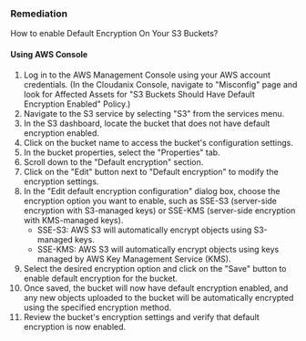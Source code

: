 ### Remediation

How to enable Default Encryption On Your S3 Buckets?

#### Using AWS Console

1. Log in to the AWS Management Console using your AWS account credentials.
    (In the Cloudanix Console, navigate to "Misconfig" page and look for Affected Assets for "S3 Buckets Should Have Default Encryption Enabled" Policy.)
2. Navigate to the S3 service by selecting "S3" from the services menu.
3. In the S3 dashboard, locate the bucket that does not have default encryption enabled.
4. Click on the bucket name to access the bucket's configuration settings.
5. In the bucket properties, select the "Properties" tab.
6. Scroll down to the "Default encryption" section.
7. Click on the "Edit" button next to "Default encryption" to modify the encryption settings.
8. In the "Edit default encryption configuration" dialog box, choose the encryption option you want to enable, such as SSE-S3 (server-side encryption with S3-managed keys) or SSE-KMS (server-side encryption with KMS-managed keys).
   - SSE-S3: AWS S3 will automatically encrypt objects using S3-managed keys.
   - SSE-KMS: AWS S3 will automatically encrypt objects using keys managed by AWS Key Management Service (KMS).
9. Select the desired encryption option and click on the "Save" button to enable default encryption for the bucket.
10. Once saved, the bucket will now have default encryption enabled, and any new objects uploaded to the bucket will be automatically encrypted using the specified encryption method.
11. Review the bucket's encryption settings and verify that default encryption is now enabled.
